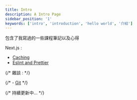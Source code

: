 ```yaml
---
title: Intro
description: A Intro Page
sidebar_position: '1'
keywords: ['intro', 'introduction', 'hello world', '介紹']
---
```


包含了我寫過的一些課程筆記以及心得

Next.js :

- [Caching](/docs/Next.js/Caching)
- [Eslint and Prettier](/docs/Next.js/EslintPrettier)

{/* 雜談 : */}

{/* - [Git](/docs/Web/Git) */}

{/* 持續更新中... */}
